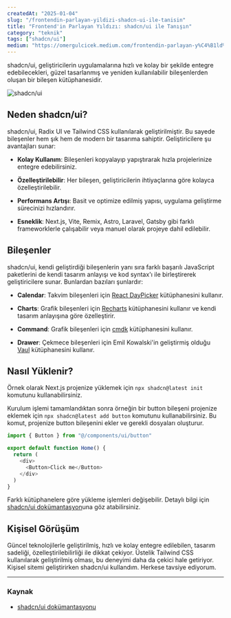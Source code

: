```yaml
---
createdAt: "2025-01-04"
slug: "/frontendin-parlayan-yildizi-shadcn-ui-ile-tanisin"
title: "Frontend'in Parlayan Yıldızı: shadcn/ui ile Tanışın"
category: "teknik"
tags: ["shadcn/ui"]
medium: "https://omergulcicek.medium.com/frontendin-parlayan-y%C4%B1ld%C4%B1z%C4%B1-shadcn-ui-ile-tan%C4%B1%C5%9F%C4%B1n-d0e6b821b4ec"
---
```


shadcn/ui, geliştiricilerin uygulamalarına hızlı ve kolay bir şekilde entegre edebilecekleri, güzel tasarlanmış ve yeniden kullanılabilir bileşenlerden oluşan bir bileşen kütüphanesidir.

![shadcn/ui](/blog/2025-01-04/shadcn-ui.png)

## Neden shadcn/ui?

shadcn/ui, Radix UI ve Tailwind CSS kullanılarak geliştirilmiştir. Bu sayede bileşenler hem şık hem de modern bir tasarıma sahiptir. Geliştiricilere şu avantajları sunar:

* **Kolay Kullanım**: Bileşenleri kopyalayıp yapıştırarak hızla projelerinize entegre edebilirsiniz.

* **Özelleştirilebilir**: Her bileşen, geliştiricilerin ihtiyaçlarına göre kolayca özelleştirilebilir.

* **Performans Artışı**: Basit ve optimize edilmiş yapısı, uygulama geliştirme sürecinizi hızlandırır.

* **Esneklik**: Next.js, Vite, Remix, Astro, Laravel, Gatsby gibi farklı frameworklerle çalışabilir veya manuel olarak projeye dahil edilebilir.

## Bileşenler

shadcn/ui, kendi geliştirdiği bileşenlerin yanı sıra farklı başarılı JavaScript paketlerini de kendi tasarım anlayışı ve kod syntax'ı ile birleştirerek geliştiricilere sunar. Bunlardan bazıları şunlardır:

* **Calendar**: Takvim bileşenleri için <a href="https://daypicker.dev/" target="_blank" rel="noreferrer noopener">React DayPicker</a> kütüphanesini kullanır.

* **Charts**: Grafik bileşenleri için <a href="https://recharts.org/" target="_blank" rel="noreferrer noopener">Recharts</a> kütüphanesini kullanır ve kendi tasarım anlayışına göre özelleştirir.

* **Command**: Grafik bileşenleri için <a href="https://cmdk.paco.me/" target="_blank" rel="noreferrer noopener">cmdk</a> kütüphanesini kullanır.

* **Drawer**: Çekmece bileşenleri için Emil Kowalski'in geliştirmiş olduğu <a href="https://vaul.emilkowal.ski/" target="_blank" rel="noreferrer noopener">Vaul</a> kütüphanesini kullanır.


## Nasıl Yüklenir?

Örnek olarak Next.js projenize yüklemek için ```npx shadcn@latest init``` komutunu kullanabilirsiniz.

Kurulum işlemi tamamlandıktan sonra örneğin bir button bileşeni projenize eklemek için ```npx shadcn@latest add button``` komutunu kullanabilirsiniz. Bu komut, projenize button bileşenini ekler ve gerekli dosyaları oluşturur.

```javascript
import { Button } from "@/components/ui/button"

export default function Home() {
  return (
    <div>
      <Button>Click me</Button>
    </div>
  )
}
```

Farklı kütüphanelere göre yükleme işlemleri değişebilir. Detaylı bilgi için <a href="https://ui.shadcn.com/docs/installation" target="_blank" rel="noreferrer noopener">shadcn/ui dokümantasyon</a>una göz atabilirsiniz.

## Kişisel Görüşüm

Güncel teknolojilerle geliştirilmiş, hızlı ve kolay entegre edilebilen, tasarım sadeliği, özelleştirilebilirliği ile dikkat çekiyor. Üstelik Tailwind CSS kullanılarak geliştirilmiş olması, bu deneyimi daha da çekici hale getiriyor. Kişisel sitemi geliştirirken shadcn/ui kullandım. Herkese tavsiye ediyorum.

***

### Kaynak

- <a href="https://ui.shadcn.com/" target="_blank" rel="noreferrer noopener">shadcn/ui dokümantasyonu</a>
